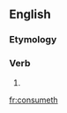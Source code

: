 ==English==

===Etymology===
{{suffix|consume|eth}}

===Verb===
{{en-verb form}}

# {{en-archaic third-person singular of|consume}}

[[fr:consumeth]]